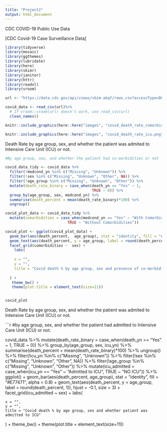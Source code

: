 ```yaml
---
title: "Project2"
output: html_document
---
```


CDC COVID-19 Public Use Data

[CDC Covid-19 Case Surveillance Data]

```r
library(tidyverse)  
library(mosaic)
library(ggthemes)
library(lubridate)
library(here)
library(skimr)
library(janitor)
library(httr)
library(readxl)
library(vroom)

url <- "https://data.cdc.gov/api/views/vbim-akqf/rows.csv?accessType=DOWNLOAD"

covid_data <- read_csv(url)%>% 
  # If vroom::vroom(url) doesn't work, use read_csv(url)
  clean_names()

```


```r
knitr::include_graphics(here::here("images", "covid_death_rate_comorbidities.png"), error = FALSE)

knitr::include_graphics(here::here("images", "covid_death_rate_icu.png"), error = FALSE)
```

Death Rate by age group, sex, and whether the patient was admited to Intensive Care Unit (ICU) or not.

```r

#By age group, sex, and whether the patient had co-morbidities or not

covid_data_tidy <- covid_data %>% 
  filter(!medcond_yn %in% c("Missing", "Unknown")) %>% 
  filter(!sex %in% c("Missing", "Unknown", "Other", NA)) %>% 
  filter(!age_group %in% c("Missing", "Unknown", "Other")) %>% 
  mutate(death_rate_binary = case_when(death_yn == "Yes" ~ 1, 
                                       TRUE ~ 0)) %>%
  group_by(age_group, sex, medcond_yn) %>% 
  summarise(death_percent = mean(death_rate_binary)*100) %>% 
  ungroup()

```

```r
covid_plot_data <- covid_data_tidy %>%  
  mutate(comorbidities = case_when(medcond_yn == "Yes" ~ "With Comorbidities", 
                            TRUE ~ "Without Comorbidities"))

covid_plot <- ggplot(covid_plot_data) +
  geom_bar(aes(death_percent,  age_group), stat = "identity", fill = "#4863A0", alpha = 0.8) + 
  geom_text(aes(death_percent, y = age_group, label = round(death_percent, 1)), hjust = -0.1,  size = 3) + 
  facet_grid(comorbidities ~  sex) +
    labs(
    
    x = "", 
    y = "", 
    title = "Covid death % by age group, sex and presence of co-morbidities"
    
  ) + 
   theme_bw() +
   theme(plot.title = element_text(size=11)) 


covid_plot
```


Death Rate by age group, sex, and whether the patient was admited to Intensive Care Unit (ICU) or not.

```r
#by age group, sex, and whether the patient had  admitted to Intensive Care Unit (ICU) or not.

covid_data %>% 
  mutate(death_rate_binary = case_when(death_yn == "Yes" ~ 1, 
                                       TRUE ~ 0)) %>%
  group_by(age_group, sex, icu_yn) %>% 
  summarise(death_percent = mean(death_rate_binary)*100) %>% 
  ungroup() %>% 
  filter(!icu_yn %in% c("Missing", "Unknown")) %>% 
  filter(!sex %in% c("Missing", "Unknown", "Other", NA)) %>% 
  filter(!age_group %in% c("Missing", "Unknown", "Other")) %>% 
  mutate(icu_admitted = case_when(icu_yn == "Yes" ~ "Admitted to ICU", 
                            TRUE ~ "NO ICU")) %>% 
  ggplot() +
  geom_bar(aes(death_percent,  age_group), stat = "identity", fill = "#E77471", alpha = 0.8) + 
  geom_text(aes(death_percent, y = age_group, label = round(death_percent, 1)), hjust = -0.1,  size = 3) + 
  facet_grid(icu_admitted ~  sex) + 
  labs(
    
    x = "", 
    y = "", 
    title = "Covid death % by age group, sex and whether patient was admitted to ICU"
    
  ) + 
   theme_bw() + 
     theme(plot.title = element_text(size=11))
